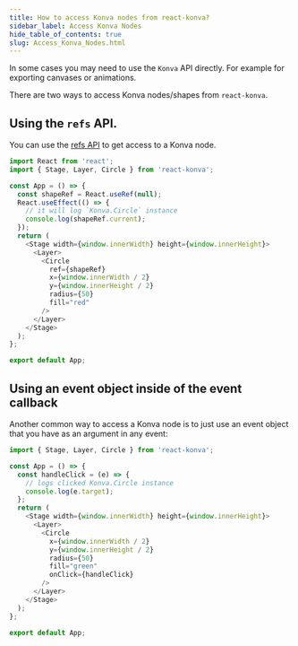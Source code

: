 ```yaml
---
title: How to access Konva nodes from react-konva?
sidebar_label: Access Konva Nodes
hide_table_of_contents: true
slug: Access_Konva_Nodes.html
---
```


In some cases you may need to use the `Konva` API directly. For example for exporting canvases or animations.

There are two ways to access Konva nodes/shapes from `react-konva`.

## Using the `refs` API.

You can use the [refs API](https://reactjs.org/docs/refs-and-the-dom.html) to get access to a Konva node.

```js live react
import React from 'react';
import { Stage, Layer, Circle } from 'react-konva';

const App = () => {
  const shapeRef = React.useRef(null);
  React.useEffect(() => {
    // it will log `Konva.Circle` instance
    console.log(shapeRef.current);
  });
  return (
    <Stage width={window.innerWidth} height={window.innerHeight}>
      <Layer>
        <Circle
          ref={shapeRef}
          x={window.innerWidth / 2}
          y={window.innerHeight / 2}
          radius={50}
          fill="red"
        />
      </Layer>
    </Stage>
  );
};

export default App;
```

## Using an event object inside of the event callback

Another common way to access a Konva node is to just use an event object that you have as an argument in any event:

```js live react
import { Stage, Layer, Circle } from 'react-konva';

const App = () => {
  const handleClick = (e) => {
    // logs clicked Konva.Circle instance
    console.log(e.target);
  };
  return (
    <Stage width={window.innerWidth} height={window.innerHeight}>
      <Layer>
        <Circle
          x={window.innerWidth / 2}
          y={window.innerHeight / 2}
          radius={50}
          fill="green"
          onClick={handleClick}
        />
      </Layer>
    </Stage>
  );
};

export default App;
```
